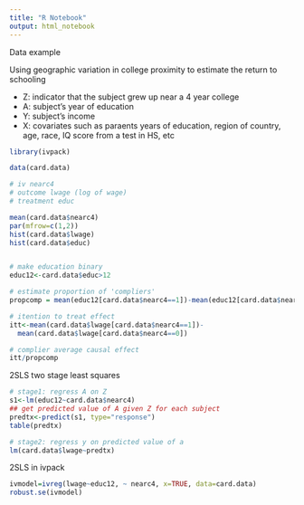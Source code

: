 ```yaml
---
title: "R Notebook"
output: html_notebook
---
```

Data example

Using geographic variation in college proximity to estimate the return to schooling

- Z: indicator that the subject grew up near a 4 year college
- A: subject's year of education
- Y: subject's income
- X: covariates such as paraents years of education, region of country, age, race, IQ score from a test in HS, etc

```r
library(ivpack)
```

```r
data(card.data)

# iv nearc4
# outcome lwage (log of wage)
# treatment educ

mean(card.data$nearc4)
par(mfrow=c(1,2))
hist(card.data$lwage)
hist(card.data$educ)
```

```r
```


```r
# make education binary
educ12<-card.data$educ>12

# estimate proportion of 'compliers'
propcomp = mean(educ12[card.data$nearc4==1])-mean(educ12[card.data$nearc4==0])

# itention to treat effect
itt<-mean(card.data$lwage[card.data$nearc4==1])-
  mean(card.data$lwage[card.data$nearc4==0])

# complier average causal effect
itt/propcomp
```


2SLS two stage least squares
```r
# stage1: regress A on Z
s1<-lm(educ12~card.data$nearc4)
## get predicted value of A given Z for each subject
predtx<-predict(s1, type="response")
table(predtx)

# stage2: regress y on predicted value of a
lm(card.data$lwage~predtx)
```

2SLS in ivpack
```r
ivmodel=ivreg(lwage~educ12, ~ nearc4, x=TRUE, data=card.data)
robust.se(ivmodel)
```

